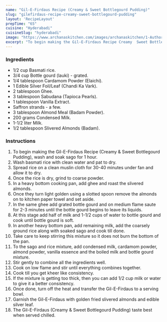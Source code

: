 ---
name: "Gil-E-Firdaus Recipe (Creamy & Sweet Bottlegourd Pudding)"
slug: "gilefirdaus-recipe-creamy-sweet-bottlegourd-pudding"
layout: 'RecipeLayout'
prepTime: "65"
cuisine: "Hyderabadi"
cuisineSlug: "hyderabadi"
image: "https://www.archanaskitchen.com/images/archanaskitchen/1-Author/Lubna_Karim/GileFirdaus.jpg"
excerpt: "To begin making the Gil-E-Firdaus Recipe Creamy  Sweet Bottlegourd Pudding, wash and soak sago for 1 hour"
---

### Ingredients

- 1/2 cup Basmati rice.
- 3/4 cup Bottle gourd (lauki) - grated.
- 1/4 tablespoon Cardamom Powder (Elaichi).
- 1 Edible Silver Foil/Leaf (Chandi Ka Vark).
- 2 tablespoon Ghee.
- 3 tablespoon Sabudana (Tapioca Pearls).
- 1 tablespoon Vanilla Extract.
- Saffron strands - a few.
- 3 tablespoon Almond Meal (Badam Powder).
- 200 grams Condensed Milk.
- 1-1/2 liter Milk.
- 1/2 tablespoon Slivered Almonds (Badam).

### Instructions

1. To begin making the Gil-E-Firdaus Recipe (Creamy & Sweet Bottlegourd Pudding), wash and soak sago for 1 hour.
1. Wash basmati rice with clean water and pat to dry.
1. Spread rice on a clean muslin cloth for 30-40 minutes under fan and allow it to dry.
1. Once the rice is dry, grind to coarse powder.
1. In a heavy bottom cooking pan, add ghee and roast the slivered almonds.
1. Once they turn light golden using a slotted spoon remove the almonds on to kitchen paper towel and set aside.
1. In the same ghee add grated bottle gourd and on medium flame saute for 2-3 minutes until the bottle gourd begins to leave its liquids.
1. At this stage add half of milk and 1-1/2 cups of water to bottle gourd and cook until bottle gourd is soft.
1. In another heavy bottom pan, add remaining milk, add the coarsely ground rice along with soaked sago and cook till done.
1. Take care to keep stirring this mixture so it does not burn the bottom of the pan.
1. To the sago and rice mixture, add condensed milk, cardamom powder, almond powder, vanilla essence and the boiled milk and bottle gourd mixture.
1. Stir gently to combine all the ingredients well.
1. Cook on low flame and stir until everything combines together.
1. Cook till you get kheer like consistency.
1. If the mixture is getting too thick, then you can add 1/2 cup milk or water to give it a better consistency.
1. Once done, turn off the heat and transfer the Gil-E-Firdaus  to a serving bowl.
1. Garnish the Gil-E-Firdaus with golden fried slivered almonds and edible silver leaf.
1. The Gil-E-Firdaus (Creamy & Sweet Bottlegourd Pudding) taste best when served chilled.
